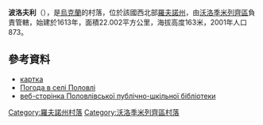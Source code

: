 {{coord|51|26|47|N|25|58|23|E|scale:30000|display=title}}

'''波洛夫利'''（{{lang-uk|Половлі}}），是[[烏克蘭|烏克蘭]]的村落，位於該國西北部[[羅夫諾州|羅夫諾州]]，由[[沃洛季米列齊區|沃洛季米列齊區]]負責管轄，始建於1613年，面積22.002平方公里，海拔高度163米，2001年人口873。

==參考資料==
*[http://gska2.rada.gov.ua/pls/z7502/A005?rdat1=09.04.2009&rf7571=27205 картка]{{dead link|date=2018年3月 |bot=InternetArchiveBot |fix-attempted=yes }}
* [http://weather.in.ua/ua/rovenskaja/21126 Погода в селі Половлі] {{Wayback|url=http://weather.in.ua/ua/rovenskaja/21126 |date=20111216202125 }}
* [https://web.archive.org/web/20160305175708/http://volodymirec.libr.rv.ua/silskiPSHB/polovli/index_z_47.html веб-сторінка Половлівської публічно-шкільної бібліотеки]

{{DEFAULTSORT:Половлі}}
[[Category:羅夫諾州村落|Category:羅夫諾州村落]]
[[Category:沃洛季米列齊區村落|Category:沃洛季米列齊區村落]]


{{Rivne-geo-stub}}